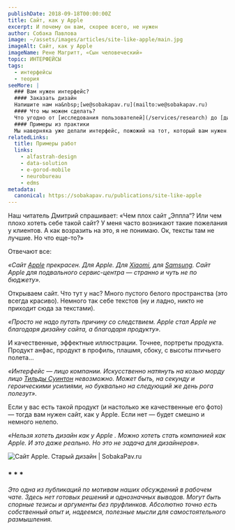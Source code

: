 ```yaml
---
publishDate: 2018-09-18T00:00:00Z
title: Сайт, как у Apple
excerpt: И почему он вам, скорее всего, не нужен
author: Собака Павлова
image: ~/assets/images/articles/site-like-apple/main.jpg
imageAlt: Сайт, как у Apple
imageName: Рене Магритт, «Сын человеческий»
topic: ИНТЕРФЕЙСЫ
tags:
  - интерфейсы
  - теория
seeMore: |
  ### Вам нужен интерфейс?
  #### Заказать дизайн
  Напишите нам на&nbsp;[we@sobakapav.ru](mailto:we@sobakapav.ru)
  #### Что мы можем сделать?
  Что угодно от [исследования пользователей](/services/research) до [дизайна интерфейса под ключ](/services/ux-design). 
  #### Примеры из практики
  Мы наверняка уже делали интерфейс, пожожий на тот, который вам нужен. [Проверьте](https://sobakapav.ru/portfolio).
relatedLinks:
  title: Примеры работ
  links:
    - alfastrah-design
    - data-solution
    - e-gorod-mobile
    - neurobureau
    - edms
metadata:
  canonical: https://sobakapav.ru/publications/site-like-apple
---
```



Наш читатель Дмитрий спрашивает: «Чем плох сайт „Эппла“? Или чем плохо хотеть себе такой сайт? У меня часто возникают такие пожелания у клиентов. А как возразить на это, я не понимаю. Ок, тексты там не лучшие. Но что еще-то?»

Отвечают все:

_«Сайт [Apple](https://www.apple.com/) прекрасен. Для Apple. Для [Xiaomi](https://www.mi.com/ru/), для [Samsung](https://www.samsung.com/ru/). Сайт Apple для подвального сервис-центра — странно и чуть не по бюджету»._

Открываем сайт. Что тут у нас? Много пустого белого пространства (это всегда красиво). Немного так себе текстов (ну и ладно, никто не приходит сюда за текстами).

_«Просто не надо путать причину со следствием. Apple стал Apple не благодаря дизайну сайта, а благодаря продукту»._

И качественные, эффектные иллюстрации. Точнее, портреты продукта. Продукт анфас, продукт в профиль, плашмя, сбоку, с высоты птичьего полета…

_«Интерфейс — лицо компании. Искусственно натянуть на козью морду лицо [Тильды Суинтон](https://ru.wikipedia.org/wiki/%D0%A1%D1%83%D0%B8%D0%BD%D1%82%D0%BE%D0%BD,_%D0%A2%D0%B8%D0%BB%D1%8C%D0%B4%D0%B0) невозможно. Может быть, на секунду и героическими усилиями, но буквально на следующий же день рога полезут»._

Если у вас есть такой продукт (и настолько же качественные его фото) — тогда вам нужен сайт, как у Apple. Если нет — будет смешно и немного нелепо.

_«Нельзя хотеть дизайн как у Apple . Можно хотеть стать компанией как Apple. И это даже реально. Но это не задача для дизайнеров»._

![Сайт Apple. Старый дизайн | SobakaPav.ru](~/assets/images/articles/site-like-apple/1.jpeg)

### * * *

_Это одна из публикаций по мотивам наших обсуждений в рабочем чате. Здесь нет готовых решений и однозначных выводов. Могут быть спорные тезисы и аргументы без пруфлинков. Абсолютно точно есть собственный опыт и, надеемся, полезные мысли для самостоятельного размышления._

